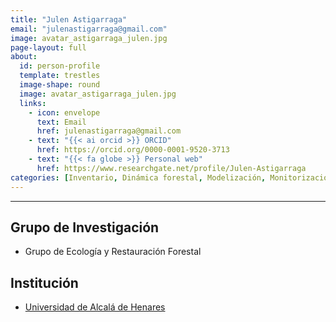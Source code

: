 ```yaml
---
title: "Julen Astigarraga"
email: "julenastigarraga@gmail.com"  
image: avatar_astigarraga_julen.jpg
page-layout: full
about: 
  id: person-profile
  template: trestles
  image-shape: round
  image: avatar_astigarraga_julen.jpg
  links:
    - icon: envelope
      text: Email
      href: julenastigarraga@gmail.com
    - text: "{{< ai orcid >}} ORCID"
      href: https://orcid.org/0000-0001-9520-3713
    - text: "{{< fa globe >}} Personal web"
      href: https://www.researchgate.net/profile/Julen-Astigarraga
categories: [Inventario, Dinámica forestal, Modelización, Monitorización]
---
```

 
<hr>

:::{#person-profile}

## Grupo de Investigación
- Grupo de Ecología y Restauración Forestal

## Institución
- [Universidad de Alcalá de Henares](https://www.uah.es)

:::
